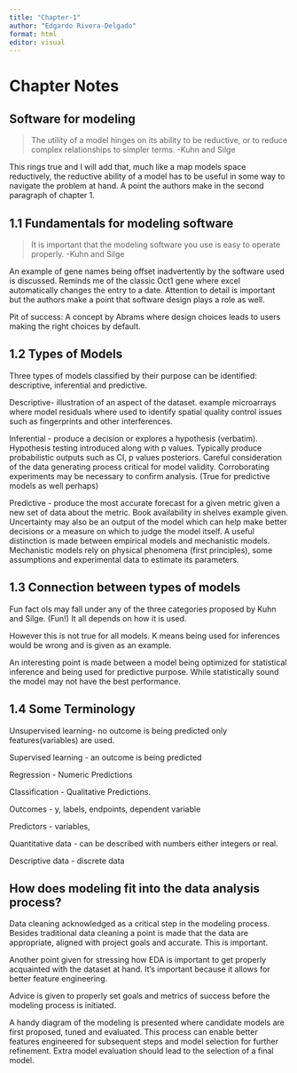 ```yaml
---
title: "Chapter-1"
author: "Edgardo Rivera-Delgado"
format: html
editor: visual
---
```


# Chapter Notes

## Software for modeling

> The utility of a model hinges on its ability to be reductive, or to reduce complex relationships to simpler terms. -Kuhn and Silge

This rings true and I will add that, much like a map models space reductively, the reductive ability of a model has to be useful in some way to navigate the problem at hand. A point the authors make in the second paragraph of chapter 1.

## 1.1 Fundamentals for modeling software

> It is important that the modeling software you use is easy to operate properly. -Kuhn and Silge

An example of gene names being offset inadvertently by the software used is discussed. Reminds me of the classic Oct1 gene where excel automatically changes the entry to a date. Attention to detail is important but the authors make a point that software design plays a role as well.

Pit of success: A concept by Abrams where design choices leads to users making the right choices by default.

## 1.2 Types of Models

Three types of models classified by their purpose can be identified: descriptive, inferential and predictive.

Descriptive- illustration of an aspect of the dataset. example microarrays where model residuals where used to identify spatial quality control issues such as fingerprints and other interferences.

Inferential - produce a decision or explores a hypothesis (verbatim). Hypothesis testing introduced along with p values. Typically produce probabilistic outputs such as CI, p values posteriors. Careful consideration of the data generating process critical for model validity. Corroborating experiments may be necessary to confirm analysis. (True for predictive models as well perhaps)

Predictive - produce the most accurate forecast for a given metric given a new set of data about the metric. Book availability in shelves example given. Uncertainty may also be an output of the model which can help make better decisions or a measure on which to judge the model itself. A useful distinction is made between empirical models and mechanistic models. Mechanistic models rely on physical phenomena (first principles), some assumptions and experimental data to estimate its parameters.

## 1.3 Connection between types of models

Fun fact ols may fall under any of the three categories proposed by Kuhn and Silge. (Fun!) It all depends on how it is used.

However this is not true for all models. K means being used for inferences would be wrong and is given as an example.

An interesting point is made between a model being optimized for statistical inference and being used for predictive purpose. While statistically sound the model may not have the best performance.

## 1.4 Some Terminology 

Unsupervised learning- no outcome is being predicted only features(variables) are used.

Supervised learning - an outcome is being predicted

Regression - Numeric Predictions

Classification - Qualitative Predictions.

Outcomes - y, labels, endpoints, dependent variable

Predictors - variables,

Quantitative data - can be described with numbers either integers or real.

Descriptive data - discrete data

## How does modeling fit into the data analysis process?

Data cleaning acknowledged as a critical step in the modeling process. Besides traditional data cleaning a point is made that the data are appropriate, aligned with project goals and accurate. This is important.

Another point given for stressing how EDA is important to get properly acquainted with the dataset at hand. It's important because it allows for better feature engineering.

Advice is given to properly set goals and metrics of success before the modeling process is initiated.

A handy diagram of the modeling is presented where candidate models are first proposed, tuned and evaluated. This process can enable better features engineered for subsequent steps and model selection for further refinement. Extra model evaluation should lead to the selection of a final model.
